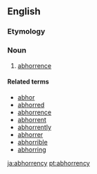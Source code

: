 ==English==

===Etymology===
{{suffix|abhorrence|y}}

===Noun===
{{en-noun|abhorrenc|ies}}

# {{obsolete}} [[abhorrence]]

====Related terms====
* [[abhor]]
* [[abhorred]]
* [[abhorrence]]
* [[abhorrent]]
* [[abhorrently]]
* [[abhorrer]]
* [[abhorrible]]
* [[abhorring]]

[[ja:abhorrency]]
[[pt:abhorrency]]